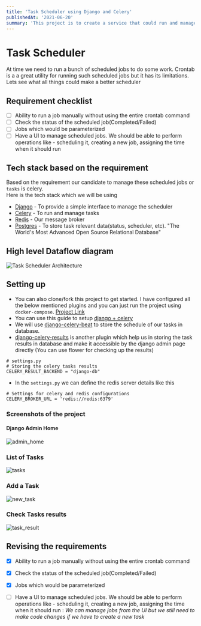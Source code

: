 ```yaml
---
title: 'Task Scheduler using Django and Celery'
publishedAt: '2021-06-20'
summary: 'This project is to create a service that could run and manage a task/script at a specific time.'
---
```

# Task Scheduler
At time we need to run a bunch of scheduled jobs to do some work. Crontab is a a great utility for running such scheduled jobs but it has its limitations. Lets see what all things could make a better scheduler

## Requirement checklist
- [ ] Ability to run a job manually without using the entire crontab command
- [ ] Check the status of the scheduled job(Completed/Failed)
- [ ] Jobs which would be parameterized
- [ ] Have a UI to manage scheduled jobs. We should be able to perform operations like - scheduling it, creating a new job, assigning the time when it should run 

## Tech stack based on the requirement
Based on the requirement our candidate to manage these scheduled jobs or `tasks` is celery.   
Here is the tech stack which we will be using
* [Django](https://www.djangoproject.com/start/) - To provide a simple interface to manage the scheduler
* [Celery](https://docs.celeryproject.org/en/stable/getting-started/first-steps-with-celery.html) - To run and manage tasks
* [Redis](https://redis.io/) - Our message broker
* [Postgres](https://www.postgresql.org/) - To store task relevant data(status, scheduler, etc). "The World's Most Advanced Open Source Relational Database"

## High level Dataflow diagram
![Task Scheduler Architecture](../images/task-scheduler/task_scheduler_arch.png)

## Setting up
- You can also clone/fork this project to get started. I have configured all the below mentioned plugins and you can just run the project using `docker-compose`. [Project Link](https://github.com/rogue-gamer-ryt/task_scheduler)
- You can use this guide to setup [django + celery ]( https://docs.celeryproject.org/en/stable/django/first-steps-with-django.html)
- We will use [django-celery-beat](https://django-celery-beat.readthedocs.io/en/latest/) to store the schedule of our tasks in database.
- [django-celery-results](https://django-celery-results.readthedocs.io/en/latest/) is another plugin which help us in storing the task results in database and make it accessible by the django admin page directly (You can use flower for checking up the results)
```
# settings.py
# Storing the celery tasks results
CELERY_RESULT_BACKEND = "django-db"
```
- In the `settings.py` we can define the redis server details like this
```
# Settings for celery and redis configurations
CELERY_BROKER_URL = 'redis://redis:6379'  
```



### Screenshots of the project
#### Django Admin Home
![admin_home](../images/task-scheduler/admin_home.png)
### List of Tasks
![tasks](../images/task-scheduler/tasks.png)

### Add a Task
 ![new_task](../images/task-scheduler/new_task.png)
 
### Check Tasks results
 ![task_result](../images/task-scheduler/task_result.png)
## Revising the requirements
- [x] Ability to run a job manually without using the entire crontab command
- [x] Check the status of the scheduled job(Completed/Failed)
- [x] Jobs which would be parameterized
- [ ] Have a UI to manage scheduled jobs. We should be able to perform operations like - scheduling it, creating a new job, assigning the time when it should run :  _We can manage jobs from the UI but we still need to make code changes if we have to create a new task_
 
